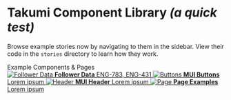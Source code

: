 
<Meta title="Example/Introduction" />

<style>
  {`
    .subheading {
      margin: 0;
      font-weight: 700;
      line-height: 1.5;
      font-size: 1.25rem;
      font-family: Nunito Sans,sans-serif;
      color: #000;
      margin-bottom: 20px;
      margin-top: 40px;
    }

    .link-list {
      display: grid;
      grid-template-columns: 1fr;
      grid-template-rows: 1fr 1fr;
      row-gap: 10px;
    }

    @media (min-width: 620px) {
      .link-list {
        row-gap: 20px;
        column-gap: 20px;
        grid-template-columns: 1fr 1fr;
      }
    }

    @media all and (-ms-high-contrast:none) {
    .link-list {
        display: -ms-grid;
        -ms-grid-columns: 1fr 1fr;
        -ms-grid-rows: 1fr 1fr;
      }
    }

    .link-item {
      display: block;
      padding: 20px;
      border: 1px solid #00000010;
      border-radius: 5px;
      transition: background 150ms ease-out, border 150ms ease-out, transform 150ms ease-out;
      color: #333333;
      display: flex;
      align-items: flex-start;
    }

    .link-item:hover {
      border-color: #1EA7FD50;
      transform: translate3d(0, -3px, 0);
      box-shadow: rgba(0, 0, 0, 0.08) 0 3px 10px 0;
    }

    .link-item:active {
      border-color: #1EA7FD;
      transform: translate3d(0, 0, 0);
    }

    .link-item strong {
      font-weight: 700;
      display: block;
      margin-bottom: 2px;
    }

    .link-item img {
      height: 40px;
      width: 40px;
      margin-right: 15px;
      flex: none;
    }

    .link-item span,
    .link-item p {
      margin: 0;
      font-size: 14px;
      line-height: 20px;
    }

    .tip {
      display: inline-block;
      border-radius: 1em;
      font-size: 11px;
      line-height: 12px;
      font-weight: 700;
      background: #E7FDD8;
      color: #66BF3C;
      padding: 4px 12px;
      margin-right: 10px;
      vertical-align: top;
    }

    .tip-wrapper {
      font-size: 13px;
      line-height: 20px;
      margin-top: 40px;
      margin-bottom: 40px;
    }

    .tip-wrapper code {
      font-size: 12px;
      display: inline-block;
    }
  `}
</style>

# Takumi Component Library *(a quick test)*

Browse example stories now by navigating to them in the sidebar.
View their code in the `stories` directory to learn how they work.

<div className="subheading">Example Components & Pages</div>

<div className="link-list">
  <a
    className="link-item"
    href="/?path=/docs/example-followerdata--docs"
  >
    <img src={Flow} alt="Follower Data" />
    <span>
      <strong>Follower Data</strong>
      ENG-783, ENG-431
    </span>
  </a>
  <a
    className="link-item"
    href="/?path=/docs/example-button--docs"
  >
    <img src={Plugin} alt="Buttons" />
    <span>
      <strong>MUI Buttons</strong>
      Lorem ipsum
    </span>
  </a>
  <a
    className="link-item"
    href="/?path=/docs/example-header--docs"
  >
    <img src={StackAlt} alt="Header" />
    <span>
      <strong>MUI Header</strong>
      Lorem ipsum
    </span>
  </a>
  <a
    className="link-item"
    href="/?path=/story/example-page--logged-out"
  >
    <img src={Colors} alt="Page" />
    <span>
      <strong>Page Examples</strong>
      Lorem ipsum
    </span>
  </a>
</div>
